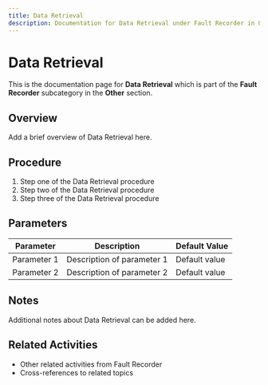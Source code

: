 ```yaml
---
title: Data Retrieval
description: Documentation for Data Retrieval under Fault Recorder in Other category
---
```


# Data Retrieval

This is the documentation page for **Data Retrieval** which is part of the **Fault Recorder** subcategory in the **Other** section.

## Overview

Add a brief overview of Data Retrieval here.

## Procedure

1. Step one of the Data Retrieval procedure
2. Step two of the Data Retrieval procedure
3. Step three of the Data Retrieval procedure

## Parameters

| Parameter | Description | Default Value |
|-----------|-------------|---------------|
| Parameter 1 | Description of parameter 1 | Default value |
| Parameter 2 | Description of parameter 2 | Default value |

## Notes

Additional notes about Data Retrieval can be added here.

## Related Activities

- Other related activities from Fault Recorder
- Cross-references to related topics
